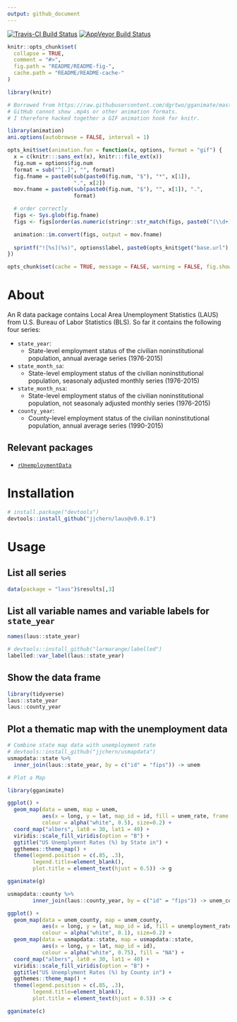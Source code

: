 ```yaml
---
output: github_document
---
```


<!-- README.md is generated from README.Rmd. Please edit that file -->

[![Travis-CI Build Status](https://travis-ci.org/jjchern/laus.svg?branch=master)](https://travis-ci.org/jjchern/laus)
[![AppVeyor Build Status](https://ci.appveyor.com/api/projects/status/github/jjchern/laus?branch=master&svg=true)](https://ci.appveyor.com/project/jjchern/laus)

```r
knitr::opts_chunk$set(
  collapse = TRUE,
  comment = "#>",
  fig.path = "README/README-fig-",
  cache.path = "README/README-cache-"
)
```

```r
library(knitr)

# Borrowed from https://raw.githubusercontent.com/dgrtwo/gganimate/master/README.Rmd
# GitHub cannot show .mp4s or other animation formats.
# I therefore hacked together a GIF animation hook for knitr.

library(animation)
ani.options(autobrowse = FALSE, interval = 1)

opts_knit$set(animation.fun = function(x, options, format = "gif") {
  x = c(knitr:::sans_ext(x), knitr:::file_ext(x))
  fig.num = options$fig.num
  format = sub("^[.]", "", format)
  fig.fname = paste0(sub(paste0(fig.num, "$"), "*", x[1]), 
                     ".", x[2])
  mov.fname = paste0(sub(paste0(fig.num, "$"), "", x[1]), ".", 
                     format)

  # order correctly
  figs <- Sys.glob(fig.fname)
  figs <- figs[order(as.numeric(stringr::str_match(figs, paste0("(\\d+)\\.", x[2]))[, 2]))]

  animation::im.convert(figs, output = mov.fname)
  
  sprintf("![%s](%s)", options$label, paste0(opts_knit$get("base.url"), mov.fname))
})

opts_chunk$set(cache = TRUE, message = FALSE, warning = FALSE, fig.show = "animate")
```

# About

An R data package contains Local Area Unemployment Statistics (LAUS) from U.S. Bureau of Labor Statistics (BLS). So far it contains the following four series:

- `state_year`: 
    - State-level employment status of the civilian noninstitutional population, annual average series (1976-2015)
- `state_month_sa`: 
    - State-level employment status of the civilian noninstitutional population, seasonaly adjusted monthly series (1976-2015)
- `state_month_nsa`: 
    - State-level employment status of the civilian noninstitutional population, not seasonaly adjusted monthly series (1976-2015)
- `county_year`: 
    - County-level employment status of the civilian noninstitutional population, annual average series (1990-2015)

## Relevant packages

- [`rUnemploymentData`](https://github.com/trulia/rUnemploymentData/)

# Installation

```R
# install.package("devtools")
devtools::install_github("jjchern/laus@v0.0.1")
```

# Usage

## List all series

```r
data(package = "laus")$results[,3]
```

## List all variable names and variable labels for `state_year`

```r
names(laus::state_year)

# devtools::install_github("larmarange/labelled")
labelled::var_label(laus::state_year)
```

## Show the data frame

```r
library(tidyverse)
laus::state_year
laus::county_year
```

## Plot a thematic map with the unemployment data

```r
# Combine state map data with unemployment rate
# devtools::install_github("jjchern/usmapdata")
usmapdata::state %>% 
  inner_join(laus::state_year, by = c("id" = "fips")) -> unem

# Plot a Map

library(gganimate)

ggplot() +
  geom_map(data = unem, map = unem,
           aes(x = long, y = lat, map_id = id, fill = unem_rate, frame = year),
           colour = alpha("white", 0.5), size=0.2) +
  coord_map("albers", lat0 = 30, lat1 = 40) +
  viridis::scale_fill_viridis(option = "B") +
  ggtitle("US Unemplyment Rates (%) by State in") +
  ggthemes::theme_map() +
  theme(legend.position = c(.85, .3),
        legend.title=element_blank(), 
        plot.title = element_text(hjust = 0.5)) -> g

gganimate(g)
```

```r
usmapdata::county %>% 
        inner_join(laus::county_year, by = c("id" = "fips")) -> unem_county

ggplot() +
  geom_map(data = unem_county, map = unem_county,
           aes(x = long, y = lat, map_id = id, fill = unemployment_rate, frame = year),
           colour = alpha("white", 0.1), size=0.2) +
  geom_map(data = usmapdata::state, map = usmapdata::state,
           aes(x = long, y = lat, map_id = id),
           colour = alpha("white", 0.75), fill = "NA") +        
  coord_map("albers", lat0 = 30, lat1 = 40) +
  viridis::scale_fill_viridis(option = "B") +
  ggtitle("US Unemplyment Rates (%) by County in") +
  ggthemes::theme_map() +
  theme(legend.position = c(.85, .3),
        legend.title=element_blank(), 
        plot.title = element_text(hjust = 0.5)) -> c

gganimate(c)
```


